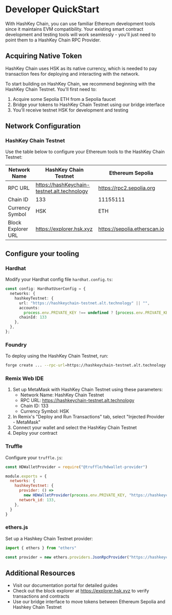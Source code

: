 # Developer QuickStart

With HashKey Chain, you can use familiar Ethereum development tools since it maintains EVM compatibility. Your existing smart contract development and testing tools will work seamlessly - you'll just need to point them to a HashKey Chain RPC Provider.

## Acquiring Native Token

HashKey Chain uses HSK as its native currency, which is needed to pay transaction fees for deploying and interacting with the network.

To start building on HashKey Chain, we recommend beginning with the HashKey Chain Testnet. You'll first need to:

1. Acquire some Sepolia ETH from a Sepolia faucet
2. Bridge your tokens to HashKey Chain Testnet using our bridge interface
3. You'll receive testnet HSK for development and testing

## Network Configuration

### HashKey Chain Testnet

Use the table below to configure your Ethereum tools to the HashKey Chain Testnet:

| Network Name       | HashKey Chain Testnet                       | Ethereum Sepolia             |
| ------------------ | ------------------------------------------- | ---------------------------- |
| RPC URL            | https://hashKeychain-testnet.alt.technology | https://rpc2.sepolia.org     |
| Chain ID           | 133                                         | 11155111                     |
| Currency Symbol    | HSK                                         | ETH                          |
| Block Explorer URL | https://explorer.hsk.xyz                    | https://sepolia.etherscan.io |

## Configure your tooling

### Hardhat

Modify your Hardhat config file `hardhat.config.ts`:

```typescript
const config: HardhatUserConfig = {
  networks: {
    hashkeyTestnet: {
      url: "https://hashkeychain-testnet.alt.technology" || "",
      accounts:
        process.env.PRIVATE_KEY !== undefined ? [process.env.PRIVATE_KEY] : [],
      chainId: 133
    },
  },
};
```

### Foundry

To deploy using the HashKey Chain Testnet, run:

```bash
forge create ... --rpc-url=https://hashkeychain-testnet.alt.technology --chain-id 133
```

### Remix Web IDE

1. Set up MetaMask with HashKey Chain Testnet using these parameters:
   * Network Name: HashKey Chain Testnet
   * RPC URL: https://hashkeychain-testnet.alt.technology
   * Chain ID: 133
   * Currency Symbol: HSK
2. In Remix's "Deploy and Run Transactions" tab, select "Injected Provider - MetaMask"
3. Connect your wallet and select the HashKey Chain Testnet
4. Deploy your contract

### Truffle

Configure your `truffle.js`:

```javascript
const HDWalletProvider = require("@truffle/hdwallet-provider")

module.exports = {
  networks: {
    hashkeyTestnet: {
      provider: () =>
        new HDWalletProvider(process.env.PRIVATE_KEY, "https://hashkeychain-testnet.alt.technology"),
      network_id: 133,
    },
  }
}
```

### ethers.js

Set up a Hashkey Chain Testnet provider:

```javascript
import { ethers } from "ethers"

const provider = new ethers.providers.JsonRpcProvider("https://hashkeychain-testnet.alt.technology")
```

## Additional Resources

* Visit our documentation portal for detailed guides
* Check out the block explorer at https://explorer.hsk.xyz to verify transactions and contracts
* Use our bridge interface to move tokens between Ethereum Sepolia and Hashkey Chain Testnet
